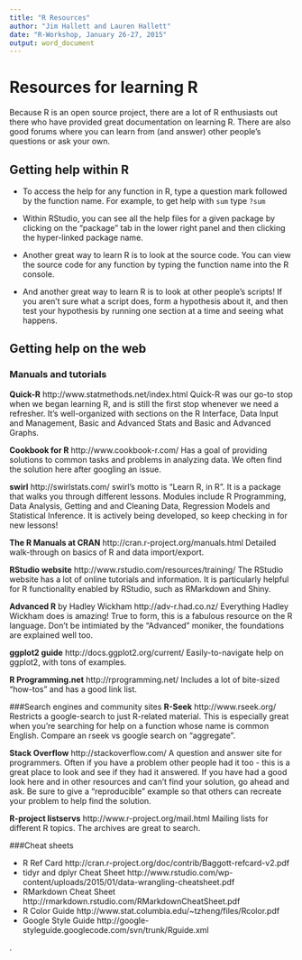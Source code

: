 ```yaml
---
title: "R Resources"
author: "Jim Hallett and Lauren Hallett"
date: "R-Workshop, January 26-27, 2015"
output: word_document
---
```


# Resources for learning R
Because R is an open source project, there are a lot of R enthusiasts out there who have provided great documentation on learning R. There are also good forums where you can learn from (and answer) other people's questions or ask your own.

## Getting help within R
- To access the help for any function in R, type a question mark followed by the function name. For example, to get help with `sum` type `?sum`

- Within RStudio, you can see all the help files for a given package by clicking on the "package" tab in the lower right panel and then clicking the hyper-linked package name.

- Another great way to learn R is to look at the source code. You can view the source code for any function by typing the function name into the R console. 

- And another great way to learn R is to look at other people's scripts! If you aren't sure what a script does, form a hypothesis about it, and then test your hypothesis by running one section at a time and seeing what happens. 

## Getting help on the web

### Manuals and tutorials
**Quick-R**                                         http://www.statmethods.net/index.html
Quick-R was our go-to stop when we began learning R, and is still the first stop whenever we need a refresher. It's well-organized with sections on the R Interface, Data Input and Management, Basic and Advanced Stats and Basic and Advanced Graphs.  

**Cookbook for R**                                http://www.cookbook-r.com/
Has a goal of providing solutions to common tasks and problems in analyzing data. We often find the solution here after googling an issue.

**swirl**                                          http://swirlstats.com/ 
swirl's motto is "Learn R, in R". It is a package that walks you through different lessons. Modules include R Programming, Data Analysis, Getting and and Cleaning Data, Regression Models and Statistical Inference. It is actively being developed, so keep checking in for new lessons!

**The R Manuals at CRAN**                          http://cran.r-project.org/manuals.html
Detailed walk-through on basics of R and data import/export.

**RStudio website**                               http://www.rstudio.com/resources/training/
The RStudio website has a lot of online tutorials and information. It is particularly helpful for R functionality enabled by RStudio, such as RMarkdown and Shiny.

**Advanced R** by Hadley Wickham                   http://adv-r.had.co.nz/
Everything Hadley Wickham does is amazing! True to form, this is a fabulous resource on the R language. Don't be intimiated by the "Advanced" moniker, the foundations are explained well too.

**ggplot2 guide**                                 http://docs.ggplot2.org/current/
Easily-to-navigate help on ggplot2, with tons of examples.

**R Programming.net**                              http://rprogramming.net/
Includes a lot of bite-sized "how-tos" and has a good link list.

###Search engines and community sites
**R-Seek**                                        http://www.rseek.org/
Restricts a google-search to just R-related material. This is especially great when you're searching for help on a function whose name is common English. Compare an rseek vs google search on "aggregate".

**Stack Overflow**                              http://stackoverflow.com/
A question and answer site for programmers. Often if you have a problem other people had it too - this is a great place to look and see if they had it answered. If you have had a good look here and in other resources and can't find your solution, go ahead and ask. Be sure to give a "reproducible" example so that others can recreate your problem to help find the solution.

**R-project listservs**                     http://www.r-project.org/mail.html
Mailing lists for different R topics. The archives are great to search.

###Cheat sheets 

- R Ref Card                            http://cran.r-project.org/doc/contrib/Baggott-refcard-v2.pdf
- tidyr and dplyr Cheat Sheet           http://www.rstudio.com/wp-content/uploads/2015/01/data-wrangling-cheatsheet.pdf
- RMarkdown Cheat Sheet                 http://rmarkdown.rstudio.com/RMarkdownCheatSheet.pdf
- R Color Guide                         http://www.stat.columbia.edu/~tzheng/files/Rcolor.pdf
- Google Style Guide                    http://google-styleguide.googlecode.com/svn/trunk/Rguide.xml

.
